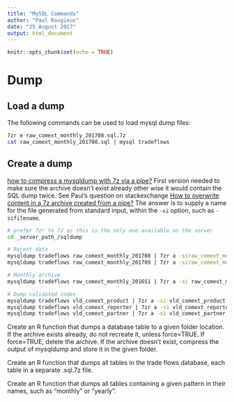 ```yaml
---
title: "MySQL Commands"
author: "Paul Rougieux"
date: "25 August 2017"
output: html_document
---
```


```r
knitr::opts_chunk$set(echo = TRUE)
```


# Dump
## Load a dump
The following commands can be used to load mysql dump files:
```bash
7zr e raw_comext_monthly_201708.sql.7z
cat raw_comext_monthly_201708.sql | mysql tradeflows
```


## Create a dump
[how to compress a mysqldump with 7z via a pipe?](https://unix.stackexchange.com/questions/232006/how-to-compress-a-mysql-dump-using-7z-via-a-pipe)
First version needed to make sure the archive doesn't exist already 
other wise it would contain the SQL dump twice.
See Paul's question on stackexchange 
[How to overwrite content in a 7z archive created from a pipe?](https://unix.stackexchange.com/questions/386913/how-to-overwrite-content-in-a-7z-archive-created-from-a-pipe)
The answer is to supply a name for the file generated from standard input, 
within the `-si` option, such as `-sifilename`.
```bash
# prefer 7zr to 7z as this is the only one available on the server
cd _server_path_/sqldump

# Recent data
mysqldump tradeflows raw_comext_monthly_201708 | 7zr a -siraw_comext_monthly_201708.sql raw_comext_monthly_201708.sql.7z
mysqldump tradeflows raw_comext_monthly_201709 | 7zr a -siraw_comext_monthly_201709.sql raw_comext_monthly_201709.sql.7z

# Monthly archive
mysqldump tradeflows raw_comext_monthly_2016S1 | 7zr a -si raw_comext_monthly_2016S1.sql.7z

# Dump validated codes
mysqldump tradeflows vld_comext_product | 7zr a -si vld_comext_product.sql.7z
mysqldump tradeflows vld_comext_reporter | 7zr a -si vld_comext_reporter.sql.7z
mysqldump tradeflows vld_comext_partner | 7zr a -si vld_comext_partner.sql.7z
```

Create an R function that dumps a database table to a given folder location.
If the archive exists already, do not recreate it, unless force=TRUE.
    If force=TRUE, delete the archive.
If the archive doesn't exist, 
compress the output of mysqldump and store it in the given folder.

Create an R function that dumps all tables in the trade flows database, 
each table in a separate .sql.7z file.

Create an R function that dumps all tables containing a given pattern in 
their names, such as "monthly" or "yearly".
